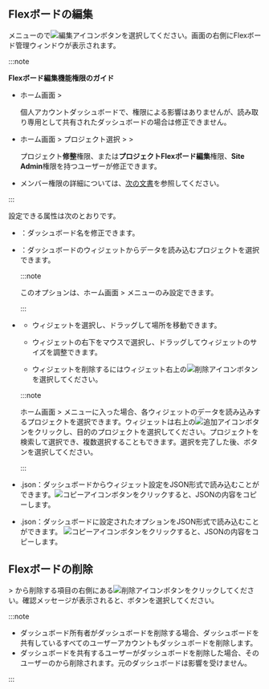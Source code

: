 ## Flexボードの編集

<Cmdname sid="side_flexboard" className="uitext" />メニューの<Cmdname sid="dashboard_list" className="uitext" />で![編集アイコン](/img/ico-edit.svg)ボタンを選択してください。画面の右側にFlexボード管理ウィンドウが表示されます。

:::note

**Flexボード編集機能権限のガイド**

- ホーム画面 > <Cmdname sid="side_integratedFlexboard" className="uitext" />

  個人アカウントダッシュボードで、権限による影響はありませんが、読み取り専用として共有されたダッシュボードの場合は修正できません。 

- ホーム画面 > プロジェクト選択 > <Cmdname sid="side_dashboard" className="uitext" /> > <Cmdname sid="side_flexboard" className="uitext" />

  プロジェクト**修整**権限、または**プロジェクトFlexボード編集**権限、**Site Admin**権限を持つユーザーが修正できます。

- メンバー権限の詳細については、[次の文書](../project/project-structure#member-auth)を参照してください。

:::

<ImgLang img='flexboard-manage.png' desc='Flex ボード管理' />

設定できる属性は次のとおりです。

- <Cmdname sid="rename" className="uitext" />：ダッシュボード名を修正できます。

- <Cmdname sid="project" className="uitext" />：ダッシュボードのウィジェットからデータを読み込むプロジェクトを選択できます。

  :::note

  このオプションは、ホーム画面 > <Cmdname sid="side_integratedFlexboard" className="uitext" />メニューのみ設定できます。

  :::

- <Cmdname sid="layout" className="uitext" />

  - ウィジェットを選択し、ドラッグして場所を移動できます。

  - ウィジェットの右下をマウスで選択し、ドラッグしてウィジェットのサイズを調整できます。

  - ウィジェットを削除するにはウィジェット右上の![削除アイコン](/img/ico-trash.svg)ボタンを選択してください。

  :::note

  ホーム画面 > <Cmdname sid="side_integratedFlexboard" className="uitext" />メニューに入った場合、各ウィジェットのデータを読み込みするプロジェクトを選択できます。ウィジェットは右上の![追加アイコン](/img/ico-add.svg)ボタンをクリックし、目的のプロジェクトを選択してください。プロジェクトを検索して選択でき、複数選択することもできます。選択を完了した後、<Cmdname sid="apply" className="uitext" />ボタンを選択してください。

  :::

- <Cmdname sid="widget" className="uitext" /><UI>.json</UI>：ダッシュボードからウィジェット設定をJSON形式で読み込むことができます。![コピーアイコン](/img/ico-copy.svg)ボタンをクリックすると、JSONの内容をコピーします。

- <Cmdname sid="option" className="uitext" /><UI>.json</UI>：ダッシュボードに設定されたオプションをJSON形式で読み込むことができます。 ![コピーアイコン](/img/ico-copy.svg)ボタンをクリックすると、JSONの内容をコピーします。

## Flexボードの削除

<Cmdname sid="side_flexboard" className="uitext" /> &gt; <Cmdname sid="dashboard_list" className="uitext" />から削除する項目の右側にある![削除アイコン](/img/ico-trash.svg)ボタンをクリックしてください。確認メッセージが表示されると、<Cmdname sid="delete" className="uitext" />ボタンを選択してください。

:::note

- ダッシュボード所有者がダッシュボードを削除する場合、ダッシュボードを共有しているすべてのユーザーアカウントもダッシュボードを削除します。
- ダッシュボードを共有するユーザーがダッシュボードを削除した場合、そのユーザーの<Cmdname sid="dashboard_list" className="uitext" />から削除されます。元のダッシュボードは影響を受けません。

:::
